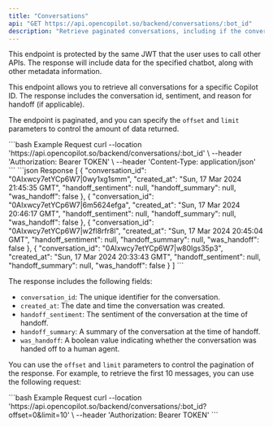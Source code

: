 ```yaml
---
title: "Conversations"
api: "GET https://api.opencopilot.so/backend/conversations/:bot_id"
description: "Retrieve paginated conversations, including if the conversatin was a handoff and the sentiment with the summary."
---
```


<Warning>
This endpoint is protected by the same JWT that the user uses to call other APIs. The response will include data for the specified chatbot, along with other metadata information.
</Warning>


This endpoint allows you to retrieve all conversations for a specific Copilot ID. The response includes the conversation id, sentiment, and reason for handoff (if applicable).

The endpoint is paginated, and you can specify the `offset` and `limit` parameters to control the amount of data returned.

<RequestExample>
```bash Example Request
curl --location 'https://api.opencopilot.so/backend/conversations/:bot_id' \
  --header 'Authorization: Bearer TOKEN' \ 
  --header 'Content-Type: application/json' 
```
</RequestExample>

<ResponseExample>
```json Response
[
    {
        "conversation_id": "0AIxwcy7etYCp6W7|0wy1xg1smm",
        "created_at": "Sun, 17 Mar 2024 21:45:35 GMT",
        "handoff_sentiment": null,
        "handoff_summary": null,
        "was_handoff": false
    },
    {
        "conversation_id": "0AIxwcy7etYCp6W7|6m5624efga",
        "created_at": "Sun, 17 Mar 2024 20:46:17 GMT",
        "handoff_sentiment": null,
        "handoff_summary": null,
        "was_handoff": false
    },
    {
        "conversation_id": "0AIxwcy7etYCp6W7|w2fl8rfr8l",
        "created_at": "Sun, 17 Mar 2024 20:45:04 GMT",
        "handoff_sentiment": null,
        "handoff_summary": null,
        "was_handoff": false
    },
    {
        "conversation_id": "0AIxwcy7etYCp6W7|w80lgs35p3",
        "created_at": "Sun, 17 Mar 2024 20:33:43 GMT",
        "handoff_sentiment": null,
        "handoff_summary": null,
        "was_handoff": false
    }
]
```
</ResponseExample>

The response includes the following fields:

- `conversation_id`: The unique identifier for the conversation.
- `created_at`: The date and time the conversation was created.
- `handoff_sentiment`: The sentiment of the conversation at the time of handoff.
- `handoff_summary`: A summary of the conversation at the time of handoff.
- `was_handoff`: A boolean value indicating whether the conversation was handed off to a human agent.

You can use the `offset` and `limit` parameters to control the pagination of the response. For example, to retrieve the first 10 messages, you can use the following request:

<RequestExample>
```bash Example Request
curl --location 'https://api.opencopilot.so/backend/conversations/:bot_id?offset=0&limit=10' \
  --header 'Authorization: Bearer TOKEN'
```
</RequestExample>